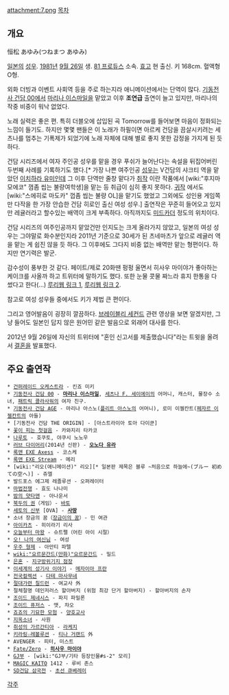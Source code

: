 attachment:7.png
[[목차]]
== 개요 ==
恒松 あゆみ(つねまつ あゆみ)

[[일본]]의 [[성우]]. [[1981년]] [[9월 26일]] 생. [[81 프로듀스]] 소속. [[효고]] 현 출신. 키 168cm. 혈액형 O형.

외화 더빙과 이벤트 사회역 등을 주로 하는지라 애니메이션에서는 단역이 많다. [[기동전사 건담 00]]에서 [[마리나 이스마일]]을 맡았고 이후 '''조연급''' 출연이 늘고 있지만, 마리나의 작중 비중이 워낙 없었다.

노래 실력은 좋은 편. 특히 더블오에 삽입된 곡 Tomorrow를 들어보면 마음이 정화되는 느낌이 들기도. 하지만 몇몇 팬들은 이 노래가 하필이면 아르케 건담을 끔살시키려는 세츠나를 멈추는 기폭제가 되었기에 노래 자체에 대해 별로 좋지 못한 감정을 가지게 된 듯 하다.

건담 시리즈에서 여자 주인공 성우를 맡을 경우 푸쉬가 늘어난다는 속설을 뒤집어버린 두번째 사례를 기록하기도 했다.[* 가장 나쁜 여주인공 [[성우]]는 V건담의 샤크티 역을 맡았던 [[이치하라 유미]]인데 그 이후 단역만 줄창 맡다가 [[취작]] 이란 작품에서 [wiki:"후지마 모에코" 껌좀 씹는 불량여학생]을 맡는 등 취급이 심히 좋지 못하다. [[귀작]] 에서도 [wiki:"스에히로 마도카" 껍좀 씹는 불량 OL]을 맡기도 했었고 그외에도 성인용 게임쪽만 다작을 한 가장 안습한 건담 히로인 출신 여성 성우.] 출연작은 꾸준히 들어오고 있지만 레귤러라고 할수있는 배역이 크게 부족하다. 아직까지도 [[미드카더]] 정도의 위치이다.

건담 시리즈의 여주인공까지 맡았건만 인지도는 크게 올라가지 않았고, 일본의 여성 성우는 그야말로 화수분인지라 2011년 기준으로 30세가 된 츠네마츠가 앞으로 레귤러 역을 맡는 게 쉽진 않을 듯 하다. 그 이후에도 그다지 비중 없는 배역만 맡는 형편이다. 하지만 연기력은 발군.

감수성이 풍부한 것 같다. 페이트/제로 20화땐 펑펑 울면서 히사우 마이야가 좋아하는 케이크를 사올까 하고 트위터에 말하기도 했다. 또한 눈물 콧물 짜느라 휴지 한통을 다 썼다고 한다(…)  [http://bbs2.ruliweb.daum.net/gaia/do/ruliweb/family/229/read?articleId=14450635&bbsId=G005&itemId=74&pageIndex=1 루리웹 링크 1], [http://bbs2.ruliweb.daum.net/gaia/do/ruliweb/family/229/read?articleId=14450911&bbsId=G005&itemId=74&pageIndex=1 루리웹 링크 2].

참고로 여성 성우들 중에서도 키가 제법 큰 편이다.

그리고 영어발음이 굉장히 깔끔하다. [[브레이블리 세컨드]] 관련 영상을 보면 알겠지만, 그냥 들어도 일본인 답지 않은 원어민 같은 발음으로 외래어 대사를 한다.

2012년 9월 26일에 자신의 트위터에 "혼인 신고서를 제출했습니다"라는 트윗을 올려서 [[결혼]]을 발표했다.

== 주요 출연작 ==
 * [[건퍼레이드 오케스트라]] - 킨죠 미키
 * [[기동전사 건담 00]] - '''[[마리나 이스마일]]''', [[세츠나 F. 세이에이]]의 어머니, 캐스터, 물장수 소녀, [[패트릭 콜라사워]]의 여자 친구.
 * [[기동전사 건담 AGE]] - 마리나 아스노([[플리트 아스노]]의 어머니), 로미 이젤칸트([[페자르 이젤칸트]]의 아들)
 * [기동전사 건담 THE ORIGIN] - [아스트라이아 토아 다이쿤]
 * [[꽃이 피는 첫걸음]] - 카와지리 타카코
 * [[나루토]] - 호쿠토, 야쿠시 노노우
 * [[러브 다이어리]](2014년 신판) - '''[[오노다 유라]]'''
 * [[록맨 EXE Axess]] - 코스케
 * [[록맨 EXE Stream]] - 메리
 * [wiki:"리오(애니메이션)" 리오][* 일본판 제목은 블루 ~처음으로 하늘에~(ブルー 初めての空へ)] - 쥬엘
 * 발드포스 에그제 레졸루션 - 오퍼레이터
 * [[마법전쟁]] - 효도 나나미
 * [[밤의 얏타맨]] - 아나운서
 * [[북두의 권]]（게임）- [[바토]]
 * [[세토의 신부]] [OVA] - '''[[사땅]]'''
 * 소녀 장금의 꿈（[[장금이의 꿈]]）- 민 여관
 * [[아이카츠]] - 히이라기 리사
 * [[오늘부터 마왕]] - 슈트펠（어린 아이 시절）
 * [[오! 나의 여신님]] - 여성
 * [[우주 형제]] - 아만티 파텔
 * [[wiki:"요르문간드(만화)"요르문간드]] - 밀드
 * [[은혼]] - [[지구방위기지 점장]]
 * [[이세계의 성기사 이야기]] - [[메자이아 프란]]
 * [[전국컬렉션]] - [[다테 마사무네]]
 * [[절대가련 칠드런]] - 여교사 外
 * 절체절명 데인저러스 할아버지 (위험 최강 단거 할아버지) - 할아버지의 손자
 * [[조이드 제네시스]] - 파지 파밀론
 * [[조이드 퓨저스]] - 맷, 챠오
 * [[죠죠의 기묘한 모험(TVA)|죠죠의 기묘한 모험]] - [[죠죠의 기묘한 모험/기타 등장인물#s-3.1|양호교사]]
 * [[지옥소녀]] - 사원
 * [[취성의 가르간티아]] - [[라케지]]
 * [[키라링☆레볼루션]] - [[티나 거랜드]] 外
 * AVENGER - 피터, 미스트
 * [[Fate/Zero]] - '''[[히사우 마이야]]'''
 * [[GJ부]] - [wiki:"GJ부/기타 등장인물#s-2" 모리]
 * [[MAGIC KAITO]] 1412 - 루비 존스
 * [[SD건담 삼국전]] - [[초선 큐베레이]]

[[각주]]

